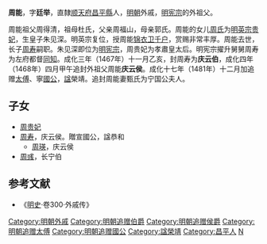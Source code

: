 '''周能'''，字'''廷举'''，直隸[[顺天府|顺天府]][[昌平縣|昌平縣]]人，[[明朝|明朝]]外戚，[[明宪宗|明宪宗]]的外祖父。

周能祖父周得清，祖母杜氏，父亲周福山，母亲郭氏。周能的女儿[[孝肅皇后|周氏]]为[[明英宗|明英宗]][[贵妃|贵妃]]，生皇子朱见深。明英宗复位，授周能[[锦衣卫|锦衣卫]][[千户|千户]]，赏赐非常丰厚。周能去世，长子[[周寿|周寿]]嗣职。朱见深即位为[[明宪宗|明宪宗]]，周贵妃为孝肅皇太后。明宪宗擢升舅舅周寿为左府都督[[同知|同知]]。成化三年（1467年）十一月乙亥，封周寿为'''庆云伯'''，成化四年（1468年）四月甲午追封外祖父周能'''庆云侯'''。成化十七年（1481年）十二月加追赠[[太傅|太傅]]、寧[[國公|國公]]，[[諡|諡]]榮靖。追封周能妻甄氏为宁国公夫人。
==子女==
* [[孝肅皇后|周贵妃]]
* [[周寿|周寿]]，庆云侯。贈宣國公，諡恭和
** [[周瑛|周瑛]]，庆云侯
* [[周彧|周彧]]，长宁伯
==参考文献==
*《[[明史|明史]]·卷300·外戚传》
{{DEFAULTSORT:Z}}
[[Category:明朝外戚|Category:明朝外戚]]
[[Category:明朝追赠伯爵|Category:明朝追赠伯爵]]
[[Category:明朝追赠侯爵|Category:明朝追赠侯爵]]
[[Category:明朝追赠太傅|Category:明朝追赠太傅]]
[[Category:明朝追赠國公|Category:明朝追赠國公]]
[[Category:諡榮靖|Category:諡榮靖]]
[[Category:昌平人|Category:昌平人]]
[[Category:周姓|N]]